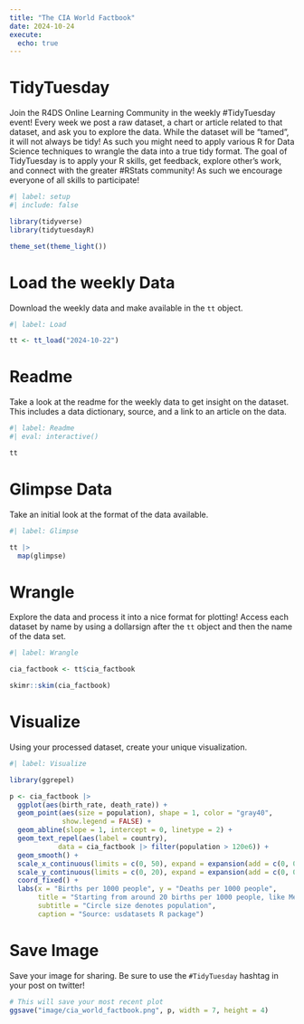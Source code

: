 ```yaml
---
title: "The CIA World Factbook"
date: 2024-10-24
execute: 
  echo: true
---
```


# TidyTuesday

Join the R4DS Online Learning Community in the weekly #TidyTuesday event!
Every week we post a raw dataset, a chart or article related to that dataset, and ask you to explore the data.
While the dataset will be “tamed”, it will not always be tidy! As such you might need to apply various R for Data Science techniques to wrangle the data into a true tidy format.
The goal of TidyTuesday is to apply your R skills, get feedback, explore other’s work, and connect with the greater #RStats community!
As such we encourage everyone of all skills to participate!

```r
#| label: setup
#| include: false

library(tidyverse)
library(tidytuesdayR)

theme_set(theme_light())
```

# Load the weekly Data

Download the weekly data and make available in the `tt` object.

```r
#| label: Load

tt <- tt_load("2024-10-22")
```

# Readme

Take a look at the readme for the weekly data to get insight on the dataset.
This includes a data dictionary, source, and a link to an article on the data.

```r
#| label: Readme
#| eval: interactive()

tt

```

# Glimpse Data

Take an initial look at the format of the data available.

```r
#| label: Glimpse

tt |> 
  map(glimpse)

```

# Wrangle

Explore the data and process it into a nice format for plotting! Access each dataset by name by using a dollarsign after the `tt` object and then the name of the data set.

```r
#| label: Wrangle

cia_factbook <- tt$cia_factbook

skimr::skim(cia_factbook)
```


# Visualize

Using your processed dataset, create your unique visualization.

```r
#| label: Visualize

library(ggrepel)

p <- cia_factbook |> 
  ggplot(aes(birth_rate, death_rate)) +
  geom_point(aes(size = population), shape = 1, color = "gray40",
             show.legend = FALSE) +
  geom_abline(slope = 1, intercept = 0, linetype = 2) +
  geom_text_repel(aes(label = country),
            data = cia_factbook |> filter(population > 120e6)) +
  geom_smooth() +
  scale_x_continuous(limits = c(0, 50), expand = expansion(add = c(0, 0))) +
  scale_y_continuous(limits = c(0, 20), expand = expansion(add = c(0, 0))) +
  coord_fixed() +
  labs(x = "Births per 1000 people", y = "Deaths per 1000 people",
       title = "Starting from around 20 births per 1000 people, like Mexico,\nbelow that, lower births come with higher deaths, and\nbeyond that, higher births come with higher deaths",
       subtitle = "Circle size denotes population",
       caption = "Source: usdatasets R package")
```


# Save Image

Save your image for sharing. Be sure to use the `#TidyTuesday` hashtag in your post on twitter! 

```r

# This will save your most recent plot
ggsave("image/cia_world_factbook.png", p, width = 7, height = 4)
```
